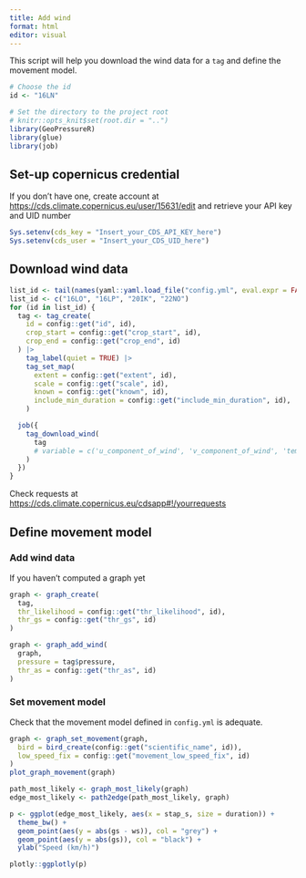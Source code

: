 ```yaml
---
title: Add wind
format: html
editor: visual
---
```


This script will help you download the wind data for a `tag` and define the movement model.

```r
# Choose the id
id <- "16LN"

# Set the directory to the project root
# knitr::opts_knit$set(root.dir = "..")
library(GeoPressureR)
library(glue)
library(job)
```

## Set-up copernicus credential

If you don't have one, create account at <https://cds.climate.copernicus.eu/user/15631/edit> and retrieve your API key and UID number

```r
Sys.setenv(cds_key = "Insert_your_CDS_API_KEY_here")
Sys.setenv(cds_user = "Insert_your_CDS_UID_here")
```

## Download wind data

```r
list_id <- tail(names(yaml::yaml.load_file("config.yml", eval.expr = FALSE)), -1)
list_id <- c("16LO", "16LP", "20IK", "22NO")
for (id in list_id) {
  tag <- tag_create(
    id = config::get("id", id),
    crop_start = config::get("crop_start", id),
    crop_end = config::get("crop_end", id)
  ) |>
    tag_label(quiet = TRUE) |>
    tag_set_map(
      extent = config::get("extent", id),
      scale = config::get("scale", id),
      known = config::get("known", id),
      include_min_duration = config::get("include_min_duration", id),
    )

  job({
    tag_download_wind(
      tag
      # variable = c('u_component_of_wind', 'v_component_of_wind', 'temperature', 'relative_humidity')
    )
  })
}
```

Check requests at <https://cds.climate.copernicus.eu/cdsapp#!/yourrequests>

## Define movement model

### Add wind data

If you haven't computed a graph yet

```r
graph <- graph_create(
  tag,
  thr_likelihood = config::get("thr_likelihood", id),
  thr_gs = config::get("thr_gs", id)
)
```

```r
graph <- graph_add_wind(
  graph,
  pressure = tag$pressure,
  thr_as = config::get("thr_as", id)
)
```

### Set movement model

Check that the movement model defined in `config.yml` is adequate.

```r
graph <- graph_set_movement(graph,
  bird = bird_create(config::get("scientific_name", id)),
  low_speed_fix = config::get("movement_low_speed_fix", id)
)
plot_graph_movement(graph)
```

```r
path_most_likely <- graph_most_likely(graph)
edge_most_likely <- path2edge(path_most_likely, graph)
```

```r
p <- ggplot(edge_most_likely, aes(x = stap_s, size = duration)) +
  theme_bw() +
  geom_point(aes(y = abs(gs - ws)), col = "grey") +
  geom_point(aes(y = abs(gs)), col = "black") +
  ylab("Speed (km/h)")

plotly::ggplotly(p)
```
